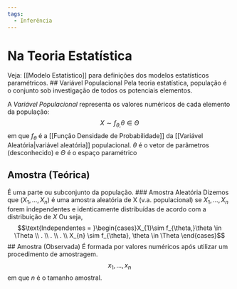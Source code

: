 ```yaml
---
tags:
  - Inferência
---
```

# Na Teoria Estatística
Veja: [[Modelo Estatístico]] para definições dos modelos estatísticos paramétricos.
## Variável Populacional
Pela teoria estatística, população é o conjunto sob investigação de todos os potenciais elementos.

A *Variável Populacional* representa os valores numéricos de cada elemento da população:
$$X\sim f_{\theta,}\theta \in \Theta$$
em que $f_\theta$ é a [[Função Densidade de Probabilidade]] da [[Variável Aleatória|variável aleatória]] populacional. $\theta$ é o vetor de parâmetros (desconhecido) e $\Theta$ é o espaço paramétrico

## Amostra (Teórica)
É uma parte ou subconjunto da população.
### Amostra Aleatória
Dizemos que $(X_{1},\dots,X_{n})$ é uma amostra aleatória de X (v.a. populacional) se $X_{1},\dots,X_{n}$ forem independentes e identicamente distribuídas de acordo com a distribuição de $X$
Ou seja, 
$$\text{Independentes = }\begin{cases}X_{1}\sim f_{\theta,}\theta \in \Theta \\
. \\
. \\
. \\
X_{n} \sim f_{\theta}, \theta \in \Theta
\end{cases}$$
## Amostra (Observada)
É formada por valores numéricos após utilizar um procedimento de amostragem.
$$x_{1},\dots,x_{n}$$
em que $n$ é o tamanho amostral.

